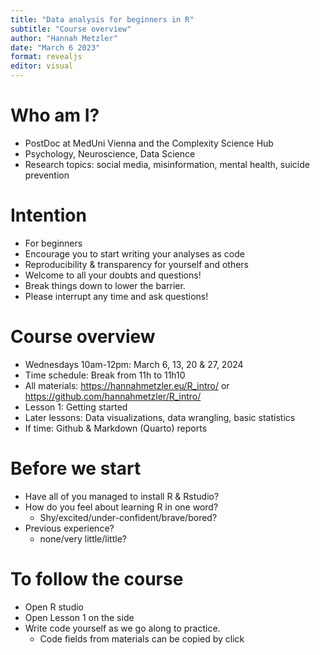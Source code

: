 ```yaml
---
title: "Data analysis for beginners in R"
subtitle: "Course overview"
author: "Hannah Metzler"
date: "March 6 2023"
format: revealjs
editor: visual
---
```


# Who am I?

-   PostDoc at MedUni Vienna and the Complexity Science Hub
-   Psychology, Neuroscience, Data Science
-   Research topics: social media, misinformation, mental health, suicide prevention

# Intention

-   For beginners
-   Encourage you to start writing your analyses as code
-   Reproducibility & transparency for yourself and others
-   Welcome to all your doubts and questions!
-   Break things down to lower the barrier.
-   Please interrupt any time and ask questions!

# Course overview

-   Wednesdays 10am-12pm: March 6, 13, 20 & 27, 2024
-   Time schedule: Break from 11h to 11h10
-   All materials: <https://hannahmetzler.eu/R_intro/> or <https://github.com/hannahmetzler/R_intro/>
-   Lesson 1: Getting started
-   Later lessons: Data visualizations, data wrangling, basic statistics
-   If time: Github & Markdown (Quarto) reports

# Before we start

-   Have all of you managed to install R & Rstudio?
-   How do you feel about learning R in one word?
    -   Shy/excited/under-confident/brave/bored?
-   Previous experience?
    -   none/very little/little?

# To follow the course

-   Open R studio
-   Open Lesson 1 on the side
-   Write code yourself as we go along to practice.
    -   Code fields from materials can be copied by click
